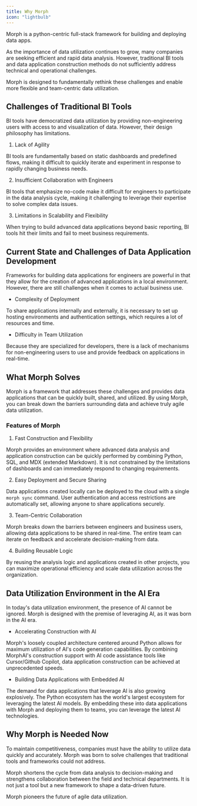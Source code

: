 ```yaml
---
title: Why Morph
icon: "lightbulb"
---
```

Morph is a python-centric full-stack framework for building and deploying data apps.

As the importance of data utilization continues to grow, many companies are seeking efficient and rapid data analysis. However, traditional BI tools and data application construction methods do not sufficiently address technical and operational challenges.

Morph is designed to fundamentally rethink these challenges and enable more flexible and team-centric data utilization.

## Challenges of Traditional BI Tools

BI tools have democratized data utilization by providing non-engineering users with access to and visualization of data. However, their design philosophy has limitations.

1. Lack of Agility

BI tools are fundamentally based on static dashboards and predefined flows, making it difficult to quickly iterate and experiment in response to rapidly changing business needs.

2. Insufficient Collaboration with Engineers

BI tools that emphasize no-code make it difficult for engineers to participate in the data analysis cycle, making it challenging to leverage their expertise to solve complex data issues.

3. Limitations in Scalability and Flexibility

When trying to build advanced data applications beyond basic reporting, BI tools hit their limits and fail to meet business requirements.

## Current State and Challenges of Data Application Development

Frameworks for building data applications for engineers are powerful in that they allow for the creation of advanced applications in a local environment. However, there are still challenges when it comes to actual business use.
- Complexity of Deployment

To share applications internally and externally, it is necessary to set up hosting environments and authentication settings, which requires a lot of resources and time.

- Difficulty in Team Utilization

Because they are specialized for developers, there is a lack of mechanisms for non-engineering users to use and provide feedback on applications in real-time.

## What Morph Solves

Morph is a framework that addresses these challenges and provides data applications that can be quickly built, shared, and utilized. By using Morph, you can break down the barriers surrounding data and achieve truly agile data utilization.

### Features of Morph

1. Fast Construction and Flexibility

Morph provides an environment where advanced data analysis and application construction can be quickly performed by combining Python, SQL, and MDX (extended Markdown). It is not constrained by the limitations of dashboards and can immediately respond to changing requirements.

2. Easy Deployment and Secure Sharing

Data applications created locally can be deployed to the cloud with a single `morph sync` command. User authentication and access restrictions are automatically set, allowing anyone to share applications securely.

3. Team-Centric Collaboration

Morph breaks down the barriers between engineers and business users, allowing data applications to be shared in real-time. The entire team can iterate on feedback and accelerate decision-making from data.

4. Building Reusable Logic

By reusing the analysis logic and applications created in other projects, you can maximize operational efficiency and scale data utilization across the organization.

## Data Utilization Environment in the AI Era

In today's data utilization environment, the presence of AI cannot be ignored. Morph is designed with the premise of leveraging AI, as it was born in the AI era.

- Accelerating Construction with AI

Morph's loosely coupled architecture centered around Python allows for maximum utilization of AI's code generation capabilities. By combining MorphAI's construction support with AI code assistance tools like Cursor/Github Copilot, data application construction can be achieved at unprecedented speeds.

- Building Data Applications with Embedded AI

The demand for data applications that leverage AI is also growing explosively. The Python ecosystem has the world's largest ecosystem for leveraging the latest AI models. By embedding these into data applications with Morph and deploying them to teams, you can leverage the latest AI technologies.

## Why Morph is Needed Now

To maintain competitiveness, companies must have the ability to utilize data quickly and accurately. Morph was born to solve challenges that traditional tools and frameworks could not address.

Morph shortens the cycle from data analysis to decision-making and strengthens collaboration between the field and technical departments. It is not just a tool but a new framework to shape a data-driven future.

Morph pioneers the future of agile data utilization.